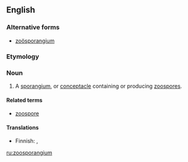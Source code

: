 ==English==
===Alternative forms===
* [[zoösporangium]]
===Etymology===
{{rfe}}
===Noun===
{{en-noun|zoosporangia}}

# {{botany}} A [[sporangium]], or [[conceptacle]] containing or producing [[zoospore]]s.

====Related terms====
*[[zoospore]]

====Translations====
{{trans-top|a sporangium, or conceptacle containing or producing zoospores}}
*Finnish: {{t-|fi|parveiluitiöpesäke}}, {{t-|fi|zoosporangio}}
{{trans-mid}}
{{trans-bottom}}

[[ru:zoosporangium]]